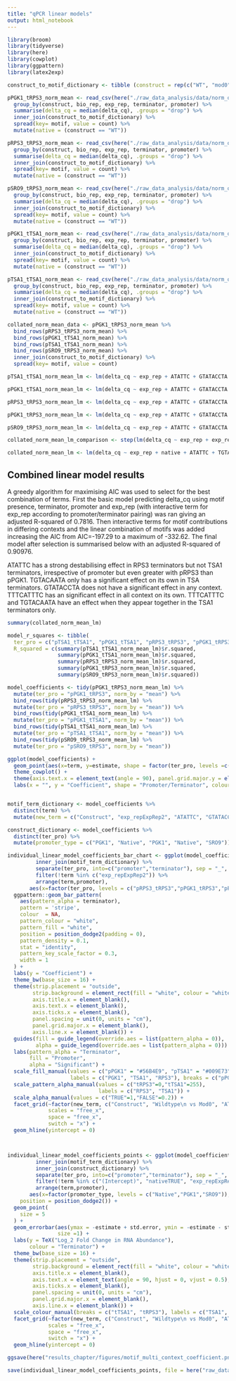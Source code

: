 ```yaml
---
title: "qPCR linear models"
output: html_notebook
---
```


```r
library(broom)
library(tidyverse)
library(here)
library(cowplot)
library(ggpattern)
library(latex2exp)

construct_to_motif_dictionary <- tibble (construct = rep(c("WT", "mod0", "modA", "modB", "modC", "modD", "modE"), times = 4), motif = rep(c("ATATTC", "GTATACCTA","TGTACAATA","TTTCATTTC"), each = 7), count = c(0,0,0,2,0,0,0,0,0,0,0,2,0,0,0,0,1,0,0,0,1,0,0,0,0,0,2,2))

pPGK1_tRPS3_norm_mean <- read_csv(here("./raw_data_analysis/data/norm_qpcr/pPGK1_tRPS3_n1_n2_norm_mean.csv")) %>%
  group_by(construct, bio_rep, exp_rep, terminator, promoter) %>%
  summarise(delta_cq = median(delta_cq), .groups = "drop") %>%
  inner_join(construct_to_motif_dictionary) %>%
  spread(key= motif, value = count) %>%
  mutate(native = (construct == "WT"))

pRPS3_tRPS3_norm_mean <- read_csv(here("./raw_data_analysis/data/norm_qpcr/pRPS3_tRPS3_n1_n2_norm_mean.csv")) %>%
  group_by(construct, bio_rep, exp_rep, terminator, promoter) %>%
  summarise(delta_cq = median(delta_cq), .groups = "drop") %>%
  inner_join(construct_to_motif_dictionary) %>%
  spread(key= motif, value = count) %>%
  mutate(native = (construct == "WT"))

pSRO9_tRPS3_norm_mean <- read_csv(here("./raw_data_analysis/data/norm_qpcr/pSRO9_tRPS3_n1_n2_norm_mean.csv")) %>%
  group_by(construct, bio_rep, exp_rep, terminator, promoter) %>%
  summarise(delta_cq = median(delta_cq), .groups = "drop") %>%
  inner_join(construct_to_motif_dictionary) %>%
  spread(key= motif, value = count) %>%
  mutate(native = (construct == "WT"))

pPGK1_tTSA1_norm_mean <- read_csv(here("./raw_data_analysis/data/norm_qpcr/pPGK1_tTSA1_n1_n2_norm_mean.csv")) %>%
  group_by(construct, bio_rep, exp_rep, terminator, promoter) %>%
  summarise(delta_cq = median(delta_cq), .groups = "drop") %>%
  inner_join(construct_to_motif_dictionary) %>%
  spread(key= motif, value = count) %>%
  mutate(native = (construct == "WT"))

pTSA1_tTSA1_norm_mean <- read_csv(here("./raw_data_analysis/data/norm_qpcr/pTSA1_tTSA1_n1_n2_norm_mean.csv")) %>%
  group_by(construct, bio_rep, exp_rep, terminator, promoter) %>%
  summarise(delta_cq = median(delta_cq), .groups = "drop") %>%
  inner_join(construct_to_motif_dictionary) %>%
  spread(key= motif, value = count) %>%
  mutate(native = (construct == "WT"))

collated_norm_mean_data <- pPGK1_tRPS3_norm_mean %>%
  bind_rows(pRPS3_tRPS3_norm_mean) %>%
  bind_rows(pPGK1_tTSA1_norm_mean) %>%
  bind_rows(pTSA1_tTSA1_norm_mean) %>%
  bind_rows(pSRO9_tRPS3_norm_mean) %>%
  inner_join(construct_to_motif_dictionary) %>%
  spread(key= motif, value = count)

```

```r

pTSA1_tTSA1_norm_mean_lm <- lm(delta_cq ~ exp_rep + ATATTC + GTATACCTA + TGTACAATA + TTTCATTTC + TTTCATTTC:TGTACAATA + native, pTSA1_tTSA1_norm_mean)

pPGK1_tTSA1_norm_mean_lm <- lm(delta_cq ~ exp_rep + ATATTC + GTATACCTA + TGTACAATA + TTTCATTTC + TTTCATTTC:TGTACAATA + native, pPGK1_tTSA1_norm_mean)

pRPS3_tRPS3_norm_mean_lm <- lm(delta_cq ~ exp_rep + ATATTC + GTATACCTA + TGTACAATA + TTTCATTTC + TTTCATTTC:TGTACAATA + native, pRPS3_tRPS3_norm_mean)

pPGK1_tRPS3_norm_mean_lm <- lm(delta_cq ~ exp_rep + ATATTC + GTATACCTA + TGTACAATA + TTTCATTTC + TTTCATTTC:TGTACAATA + native, pPGK1_tRPS3_norm_mean)

pSRO9_tRPS3_norm_mean_lm <- lm(delta_cq ~ exp_rep + ATATTC + GTATACCTA + TGTACAATA + TTTCATTTC + TTTCATTTC:TGTACAATA + native, pSRO9_tRPS3_norm_mean)

collated_norm_mean_lm_comparison <- step(lm(delta_cq ~ exp_rep + exp_rep:promoter + exp_rep:terminator + native + ATATTC + GTATACCTA + TGTACAATA + TTTCATTTC + TGTACAATA:TTTCATTTC + terminator + promoter, collated_norm_mean_data), delta_cq ~ exp_rep + exp_rep:promoter + exp_rep:terminator + native + ATATTC + GTATACCTA + TGTACAATA + TTTCATTTC + TTTCATTTC:TGTACAATA + terminator + promoter + terminator:ATATTC + promoter:ATATTC + terminator:GTATACCTA + promoter:GTATACCTA + terminator:TGTACAATA + promoter:TGTACAATA + terminator:TTTCATTTC + promoter:TTTCATTTC + TTTCATTTC:TGTACAATA:terminator + TTTCATTTC:TGTACAATA:promoter + native:terminator + native:promoter)

collated_norm_mean_lm <- lm(delta_cq ~ exp_rep + native + ATATTC + TGTACAATA + TTTCATTTC + GTATACCTA + terminator + promoter + exp_rep:promoter + exp_rep:terminator + TGTACAATA:TTTCATTTC + ATATTC:terminator + TGTACAATA:promoter + ATATTC:promoter + native:promoter + TGTACAATA:terminator + TTTCATTTC:terminator + TTTCATTTC:promoter + TGTACAATA:TTTCATTTC:terminator + TGTACAATA:TTTCATTTC:promoter, collated_norm_mean_data)
```

## Combined linear model results
A greedy algorithm for maximising AIC was used to select for the best combination of terms. First the basic model predicting delta_cq using motif presence, terminator, promoter and exp_rep (with interactive term for exp_rep according to promoter/terminator pairing) was ran giving an adjusted R-squared of 0.7816. Then interactive terms for motif contributions in differing contexts and the linear combination of motifs was added increasing the AIC from  AIC=-197.29 to a maximum of -332.62. The final model after selection is summarised below with an adjusted R-squared of 0.90976.

ATATTC has a strong destabilising effect in RPS3 terminators but not TSA1 terminators, irrespective of promoter but even greater with pRPS3 than pPGK1. TGTACAATA only has a significant effect on its own in TSA terminators. GTATACCTA does not have a significant effect in any context. TTTCATTTC has an significant effect in all context on its own. TTTCATTTC and TGTACAATA have an effect when they appear together in the TSA1 terminators only.
```r
summary(collated_norm_mean_lm)
```

```r

model_r_squares <- tibble(
  ter_pro = c("pTSA1_tTSA1", "pPGK1_tTSA1", "pRPS3_tRPS3", "pPGK1_tRPS3", "pSRO9_tRPS3"),
  R_squared = c(summary(pTSA1_tTSA1_norm_mean_lm)$r.squared,
                summary(pPGK1_tTSA1_norm_mean_lm)$r.squared,
                summary(pRPS3_tRPS3_norm_mean_lm)$r.squared,
                summary(pPGK1_tRPS3_norm_mean_lm)$r.squared,
                summary(pSRO9_tRPS3_norm_mean_lm)$r.squared))

model_coefficients <- tidy(pPGK1_tRPS3_norm_mean_lm) %>%
  mutate(ter_pro = "pPGK1_tRPS3", norm_by = "mean") %>%
  bind_rows(tidy(pRPS3_tRPS3_norm_mean_lm) %>%
  mutate(ter_pro = "pRPS3_tRPS3", norm_by = "mean")) %>%
  bind_rows(tidy(pPGK1_tTSA1_norm_mean_lm) %>%
  mutate(ter_pro = "pPGK1_tTSA1", norm_by = "mean")) %>%
  bind_rows(tidy(pTSA1_tTSA1_norm_mean_lm) %>%
  mutate(ter_pro = "pTSA1_tTSA1", norm_by = "mean")) %>%
  bind_rows(tidy(pSRO9_tRPS3_norm_mean_lm) %>%
  mutate(ter_pro = "pSRO9_tRPS3", norm_by = "mean"))

ggplot(model_coefficients) +
  geom_point(aes(x=term, y=estimate, shape = factor(ter_pro, levels =c("pRPS3_tRPS3", "pTSA1_tTSA1", "pPGK1_tRPS3", "pPGK1_tTSA1")), colour = (p.value < 0.05)), size = 3, position = position_jitter(width = 0.1)) +
  theme_cowplot() +
  theme(axis.text.x = element_text(angle = 90), panel.grid.major.y = element_line(size = 0.1)) +
  labs(x = "", y = "Coefficient", shape = "Promoter/Terminator", colour = "Significant")


motif_term_dictionary <- model_coefficients %>% 
  distinct(term) %>%
  mutate(new_term = c("Construct", "exp_repExpRep2", "ATATTC", "GTATACCTA", "TGTACAATA", "TTTCATTTC", "Wildtype\n vs Mod0", "TGTACAATA\n+\nTTTCATTTC"))

construct_dictionary <- model_coefficients %>% 
  distinct(ter_pro) %>%
  mutate(promoter_type = c("PGK1", "Native", "PGK1", "Native", "SRO9"))

individual_linear_model_coefficients_bar_chart <- ggplot(model_coefficients %>% 
         inner_join(motif_term_dictionary) %>%
         separate(ter_pro, into=c("promoter","terminator"), sep = "_", remove = FALSE) %>%
         filter(!term %in% c("exp_repExpRep2")) %>%
         arrange(term,promoter),
       aes(x=factor(ter_pro, levels = c("pRPS3_tRPS3","pPGK1_tRPS3","pPGK1_tTSA1", "pTSA1_tTSA1")), y=estimate, fill = promoter, alpha = (p.value < 0.05))) +
  ggpattern::geom_bar_pattern(
    aes(pattern_alpha = terminator), 
    pattern = 'stripe',
    colour  = NA,
    pattern_colour = "white",
    pattern_fill = "white",
    position = position_dodge2(padding = 0),
    pattern_density = 0.1,
    stat = "identity",
    pattern_key_scale_factor = 0.3,
    width = 1
  ) +
  labs(y = "Coefficient") + 
  theme_bw(base_size = 16) +
  theme(strip.placement = "outside", 
        strip.background = element_rect(fill = "white", colour = "white"), 
        axis.title.x = element_blank(),
        axis.text.x = element_blank(),
        axis.ticks.x = element_blank(),
        panel.spacing = unit(0, units = "cm"),
        panel.grid.major.x = element_blank(),
        axis.line.x = element_blank()) +
  guides(fill = guide_legend(override.aes = list(pattern_alpha = 0)),
         alpha = guide_legend(override.aes = list(pattern_alpha = 0))) +
  labs(pattern_alpha = "Terminator", 
       fill = "Promoter", 
       alpha = "Significant") + 
  scale_fill_manual(values = c("pPGK1" = "#56B4E9", "pTSA1" = "#009E73", "pRPS3" = "#D55E00"), 
                    labels = c("PGK1", "TSA1", "RPS3"), breaks = c("pPGK1", "pTSA1", "pRPS3")) +
  scale_pattern_alpha_manual(values = c("tRPS3"=0,"tTSA1"=255), 
                             labels = c("RPS3", "TSA1")) +
  scale_alpha_manual(values = c("TRUE"=1,"FALSE"=0.2)) +
  facet_grid(~factor(new_term, c("Construct", "Wildtype\n vs Mod0", "ATATTC", "GTATACCTA", "TGTACAATA", "TTTCATTTC", "TGTACAATA\n+\nTTTCATTTC")), 
             scales = "free_x", 
             space = "free_x", 
             switch = "x") +
  geom_hline(yintercept = 0)



individual_linear_model_coefficients_points <- ggplot(model_coefficients %>% 
         inner_join(motif_term_dictionary) %>%
         inner_join(construct_dictionary) %>%
         separate(ter_pro, into=c("promoter","terminator"), sep = "_", remove = FALSE) %>%
         filter(!term %in% c("(Intercept)", "nativeTRUE", "exp_repExpRep2")) %>%
         arrange(term,promoter),
       aes(x=factor(promoter_type, levels = c("Native","PGK1","SRO9")), y=-estimate, colour = terminator),
    position = position_dodge2()) +
  geom_point(
    size = 5
  ) +
  geom_errorbar(aes(ymax = -estimate + std.error, ymin = -estimate - std.error),
                size =1) +
  labs(y = TeX("Log_2 Fold Change in RNA Abundance"), 
       colour = "Terminator") + 
  theme_bw(base_size = 16) +
  theme(strip.placement = "outside", 
        strip.background = element_rect(fill = "white", colour = "white"), 
        axis.title.x = element_blank(),
        axis.text.x = element_text(angle = 90, hjust = 0, vjust = 0.5),
        axis.ticks.x = element_blank(),
        panel.spacing = unit(0, units = "cm"),
        panel.grid.major.x = element_blank(),
        axis.line.x = element_blank()) +
  scale_colour_manual(breaks = c("tTSA1", "tRPS3"), labels = c("TSA1", "RPS3"), values = c("#56B4E9", "#D55E00")) +
  facet_grid(~factor(new_term, c("Construct", "Wildtype\n vs Mod0", "ATATTC", "GTATACCTA", "TGTACAATA", "TTTCATTTC", "TGTACAATA\n+\nTTTCATTTC")), 
             scales = "free_x", 
             space = "free_x", 
             switch = "x") +
  geom_hline(yintercept = 0)

ggsave(here("results_chapter/figures/motif_multi_context_coefficient.png"), individual_linear_model_coefficients_points, width = 12, height = 9)

save(individual_linear_model_coefficients_points, file = here("raw_data_analysis/data/motif_multi_context_coefficient.Rdata"))

```

